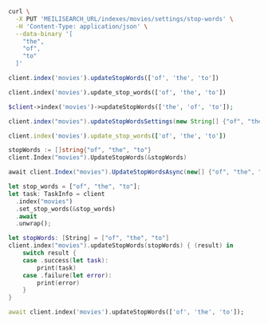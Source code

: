 <CodeGroup>

```bash cURL
curl \
  -X PUT 'MEILISEARCH_URL/indexes/movies/settings/stop-words' \
  -H 'Content-Type: application/json' \
  --data-binary '[
    "the",
    "of",
    "to"
  ]'
```

```javascript JS
client.index('movies').updateStopWords(['of', 'the', 'to'])
```

```python Python
client.index('movies').update_stop_words(['of', 'the', 'to'])
```

```php PHP
$client->index('movies')->updateStopWords(['the', 'of', 'to']);
```

```java Java
client.index("movies").updateStopWordsSettings(new String[] {"of", "the", "to"});
```

```ruby Ruby
client.index('movies').update_stop_words(['of', 'the', 'to'])
```

```go Go
stopWords := []string{"of", "the", "to"}
client.Index("movies").UpdateStopWords(&stopWords)
```

```csharp C#
await client.Index("movies").UpdateStopWordsAsync(new[] {"of", "the", "to"});
```

```rust Rust
let stop_words = ["of", "the", "to"];
let task: TaskInfo = client
  .index("movies")
  .set_stop_words(&stop_words)
  .await
  .unwrap();
```

```swift Swift
let stopWords: [String] = ["of", "the", "to"]
client.index("movies").updateStopWords(stopWords) { (result) in
    switch result {
    case .success(let task):
        print(task)
    case .failure(let error):
        print(error)
    }
}
```

```dart Dart
await client.index('movies').updateStopWords(['of', 'the', 'to']);
```
</CodeGroup>